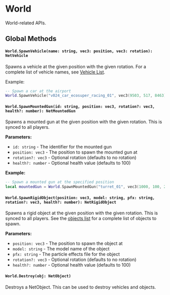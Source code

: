 # World

World-related APIs.

## Global Methods

#### `World.SpawnVehicle(name: string, vec3: position, vec3: rotation): NetVehicle`

Spawns a vehicle at the given position with the given rotation. For a complete list of vehicle names, see [Vehicle List](/reference/vehicle-list).

Example:
```lua
-- Spawn a car at the airport
World.SpawnVehicle("v024_car_ecosuper_racing_01", vec3(9503, 517, 8463), vec3(0, 0, 0))
```

#### `World.SpawnMountedGun(id: string, position: vec3, rotation?: vec3, health?: number): NetMountedGun`

Spawns a mounted gun at the given position with the given rotation. This is synced to all players.

**Parameters:**
- `id: string` - The identifier for the mounted gun
- `position: vec3` - The position to spawn the mounted gun at
- `rotation?: vec3` - Optional rotation (defaults to no rotation)
- `health?: number` - Optional health value (defaults to 100)

**Example:**
```lua
-- Spawn a mounted gun at the specified position
local mountedGun = World.SpawnMountedGun("turret_01", vec3(1000, 100, 2000), vec3(0, 90, 0), 150)
```

#### `World.SpawnRigidObject(position: vec3, model: string, pfx: string, rotation?: vec3, health?: number): NetRigidObject`

Spawns a rigid object at the given position with the given rotation. This is synced to all players. See the [objects list](/reference/objects-list) for a complete list of objects to spawn.

**Parameters:**
- `position: vec3` - The position to spawn the object at
- `model: string` - The model name of the object
- `pfx: string` - The particle effects file for the object
- `rotation?: vec3` - Optional rotation (defaults to no rotation)
- `health?: number` - Optional health value (defaults to 100)

#### `World.Destroy(obj: NetObject)`

Destroys a NetObject. This can be used to destroy vehicles and objects.